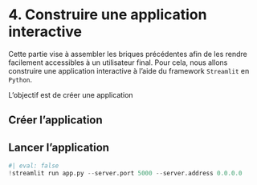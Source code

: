 # 4. Construire une application interactive

Cette partie vise à assembler les briques précédentes afin de les rendre facilement accessibles à un utilisateur final. Pour cela, nous allons construire une application interactive à l'aide du framework `Streamlit` en `Python`.

L'objectif est de créer une application 

## Créer l'application

## Lancer l'application

```python
#| eval: false
!streamlit run app.py --server.port 5000 --server.address 0.0.0.0
```